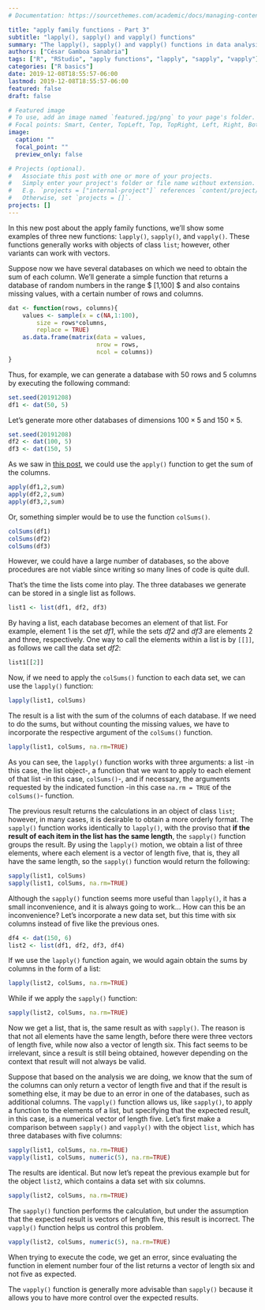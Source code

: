 ```yaml
---
# Documentation: https://sourcethemes.com/academic/docs/managing-content/

title: "apply family functions - Part 3"
subtitle: "lapply(), sapply() and vapply() functions"
summary: "The lapply(), sapply() and vapply() functions in data analysis."
authors: ["César Gamboa Sanabria"]
tags: ["R", "RStudio", "apply functions", "lapply", "sapply", "vapply"]
categories: ["R basics"]
date: 2019-12-08T18:55:57-06:00
lastmod: 2019-12-08T18:55:57-06:00
featured: false
draft: false

# Featured image
# To use, add an image named `featured.jpg/png` to your page's folder.
# Focal points: Smart, Center, TopLeft, Top, TopRight, Left, Right, BottomLeft, Bottom, BottomRight.
image:
  caption: ""
  focal_point: ""
  preview_only: false

# Projects (optional).
#   Associate this post with one or more of your projects.
#   Simply enter your project's folder or file name without extension.
#   E.g. `projects = ["internal-project"]` references `content/project/deep-learning/index.md`.
#   Otherwise, set `projects = []`.
projects: []
---
```


In this new post about the apply family functions, we'll show some examples of three new functions: `lapply()`, `sapply()`, and `vapply()`. These functions generally works with objects of class `list`; however, other variants can work with vectors.

Suppose now we have several databases on which we need to obtain the sum of each column. We'll generate a simple function that returns a database of random numbers in the range $ [1,100] $ and also contains missing values, with a certain number of rows and columns.

```r
dat <- function(rows, columns){
    values <- sample(x = c(NA,1:100), 
        size = rows*columns,
        replace = TRUE)
    as.data.frame(matrix(data = values,
                         nrow = rows, 
                         ncol = columns))
}
```

Thus, for example, we can generate a database with 50 rows and 5 columns by executing the following command:

```r
set.seed(20191208)
df1 <- dat(50, 5)
```


Let's generate more other databases of dimensions $100\times5$ and $150\times5$.

```r
set.seed(20191208)
df2 <- dat(100, 5)
df3 <- dat(150, 5)
```

As we saw in [this post](https://www.cesargamboasanabria.com/en/post/2019-06-23-apply/), we could use the `apply()` function to get the sum of the columns.

```r
apply(df1,2,sum)
apply(df2,2,sum)
apply(df3,2,sum)
```

Or, something simpler would be to use the function `colSums()`.

```r
colSums(df1)
colSums(df2)
colSums(df3)
```

However, we could have a large number of databases, so the above procedures are not viable since writing so many lines of code is quite dull.

That's the time the lists come into play. The three databases we generate can be stored in a single list as follows.

```r
list1 <- list(df1, df2, df3)
```

By having a list, each database becomes an element of that list. For example, element 1 is the set *df1*, while the sets *df2* and *df3* are elements 2 and three, respectively. One way to call the elements within a list is by `[[]]`, as follows we call the data set *df2*:

```r
list1[[2]]
```

Now, if we need to apply the `colSums()` function to each data set, we can use the `lapply()` function:

```r
lapply(list1, colSums)
```

The result is a list with the sum of the columns of each database. If we need to do the sums, but without counting the missing values, we have to incorporate the respective argument of the `colSums()` function.

```r
lapply(list1, colSums, na.rm=TRUE)
```

As you can see, the `lapply()` function works with three arguments: a list -in this case, the list object-, a function that we want to apply to each element of that list -in this case, `colSums()`-, and if necessary, the arguments requested by the indicated function -in this case `na.rm = TRUE` of the `colSums()`- function.

The previous result returns the calculations in an object of class `list`; however, in many cases, it is desirable to obtain a more orderly format. The `sapply()` function works identically to `lapply()`, with the proviso that **if the result of each item in the list has the same length**, the `sapply()` function groups the result. By using the `lapply()` motion, we obtain a list of three elements, where each element is a vector of length five, that is, they all have the same length, so the `sapply()` function would return the following:

```r
sapply(list1, colSums)
sapply(list1, colSums, na.rm=TRUE)
```

Although the `sapply()` function seems more useful than `lapply()`, it has a small inconvenience, and it is always going to work... How can this be an inconvenience? Let's incorporate a new data set, but this time with six columns instead of five like the previous ones.

```r
df4 <- dat(150, 6)
list2 <- list(df1, df2, df3, df4)
```

If we use the `lapply()` function again, we would again obtain the sums by columns in the form of a list:

```r
lapply(list2, colSums, na.rm=TRUE)
```

While if we apply the `sapply()` function:

```r
sapply(list2, colSums, na.rm=TRUE)
```

Now we get a list, that is, the same result as with `sapply()`. The reason is that not all elements have the same length, before there were three vectors of length five, while now also a vector of length six. This fact seems to be irrelevant, since a result is still being obtained, however depending on the context that result will not always be valid.

Suppose that based on the analysis we are doing, we know that the sum of the columns can only return a vector of length five and that if the result is something else, it may be due to an error in one of the databases, such as additional columns. The `vapply()` function allows us, like `sapply()`, to apply a function to the elements of a list, but specifying that the expected result, in this case, is a numerical vector of length five. Let's first make a comparison between `sapply()` and `vapply()` with the object `list`, which has three databases with five columns:

```r
sapply(list1, colSums, na.rm=TRUE)
vapply(list1, colSums, numeric(5), na.rm=TRUE)
```

The results are identical. But now let's repeat the previous example but for the object `list2`, which contains a data set with six columns.

```r
sapply(list2, colSums, na.rm=TRUE)
```

The `sapply()` function performs the calculation, but under the assumption that the expected result is vectors of length five, this result is incorrect. The `vapply()` function helps us control this problem.

```r
vapply(list2, colSums, numeric(5), na.rm=TRUE)
```

When trying to execute the code, we get an error, since evaluating the function in element number four of the list returns a vector of length six and not five as expected. 

The `vapply()` function is generally more advisable than `sapply()` because it allows you to have more control over the expected results.